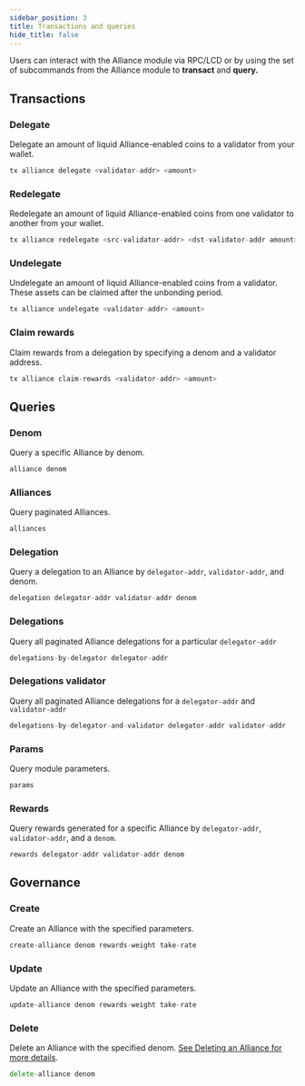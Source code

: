 ```yaml
---
sidebar_position: 3
title: Transactions and queries
hide_title: false
---
```


Users can interact with the Alliance module via RPC/LCD or by using the set of subcommands from the Alliance module to **transact** and **query.**

## Transactions

### Delegate

Delegate an amount of liquid Alliance-enabled coins to a validator from your wallet.

```go Tx
tx alliance delegate <validator-addr> <amount>
```

### Redelegate

Redelegate an amount of liquid Alliance-enabled coins from one validator to another from your wallet.

```go Tx
tx alliance redelegate <src-validator-addr> <dst-validator-addr amount>
```

### Undelegate

Undelegate an amount of liquid Alliance-enabled coins from a validator. These assets can be claimed after the unbonding period.

```go Tx
tx alliance undelegate <validator-addr> <amount>
```

### Claim rewards

Claim rewards from a delegation by specifying a denom and a validator address.

```go Tx
tx alliance claim-rewards <validator-addr> <amount>
```

## Queries

### Denom

Query a specific Alliance by denom.

```go Query
alliance denom
```

### Alliances

Query paginated Alliances.

```go Query
alliances
```

### Delegation

Query a delegation to an Alliance by `delegator-addr`, `validator-addr`, and denom.

```go Query
delegation delegator-addr validator-addr denom
```

### Delegations

Query all paginated Alliance delegations for a particular `delegator-addr`

```go Query
delegations-by-delegator delegator-addr
```

### Delegations validator

Query all paginated Alliance delegations for a `delegator-addr` and `validator-addr`

```go Query
delegations-by-delegator-and-validator delegator-addr validator-addr
```

### Params

Query module parameters.

```go Query
params
```

### Rewards

Query rewards generated for a specific Alliance by `delegator-addr`, `validator-addr`, and a `denom`.

```go Query
rewards delegator-addr validator-addr denom
```

## Governance

### Create

Create an Alliance with the specified parameters.

```go Governance
create-alliance denom rewards-weight take-rate
```

### Update

Update an Alliance with the specified parameters.

```go Governance
update-alliance denom rewards-weight take-rate
```

### Delete

Delete an Alliance with the specified denom. [See Deleting an Alliance for more details](../guides/create.mdx#delete-an-alliance).

```go Governance
delete-alliance denom
```
